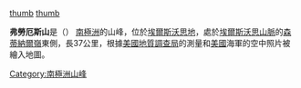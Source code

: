 [[image:Sentinel-Range-location-map.png|thumb]]
[[image:Vinson-Map.jpg|thumb]]

{{coord|78|24|S|84|10|W|source:GNIS|display=title}}

'''弗勞厄斯山'''是（{{lang-en|Flowers Hills}}）
[[南極洲|南極洲]]的山峰，位於[[埃爾斯沃思地|埃爾斯沃思地]]，處於[[埃爾斯沃思山脈|埃爾斯沃思山脈]]的[[森蒂納爾嶺|森蒂納爾嶺]]東側，長37公里，根據[[美國地質調查局|美國地質調查局]]的測量和[[美國|美國]]海軍的空中照片被繪入地圖。

{{DEFAULTSORT:Flowers Hills}}
[[Category:南極洲山峰|Category:南極洲山峰]]


{{EllsworthLand-geo-stub}}